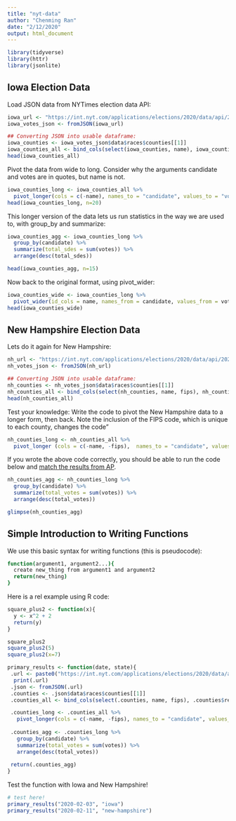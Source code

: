 ```yaml
---
title: "nyt-data"
author: "Chenming Ran"
date: "2/12/2020"
output: html_document
---
```


```r
library(tidyverse)
library(httr)
library(jsonlite)
```

## Iowa Election Data
Load JSON data from NYTimes election data API:

```r
iowa_url <- "https://int.nyt.com/applications/elections/2020/data/api/2020-02-03/iowa/president/democrat.json"
iowa_votes_json <- fromJSON(iowa_url)

## Converting JSON into usable dataframe:
iowa_counties <- iowa_votes_json$data$races$counties[[1]]
iowa_counties_all <- bind_cols(select(iowa_counties, name), iowa_counties$results)
head(iowa_counties_all)
```

Pivot the data from wide to long. Consider why the arguments candidate and votes are in quotes, but name is not.

```r
iowa_counties_long <- iowa_counties_all %>% 
  pivot_longer(cols = c(-name), names_to = "candidate", values_to = "votes")
head(iowa_counties_long, n=20)
```

This longer version of the data lets us run statistics in the way we are used to, with group_by and summarize:

```r
iowa_counties_agg <- iowa_counties_long %>%
  group_by(candidate) %>%
  summarize(total_sdes = sum(votes)) %>%
  arrange(desc(total_sdes))

head(iowa_counties_agg, n=15)
```

Now back to the original format, using pivot_wider:

```r
iowa_counties_wide <- iowa_counties_long %>% 
  pivot_wider(id_cols = name, names_from = candidate, values_from = votes)
head(iowa_counties_wide)
```


## New Hampshire Election Data
Lets do it again for New Hampshire:

```r
nh_url <- "https://int.nyt.com/applications/elections/2020/data/api/2020-02-11/new-hampshire/president/democrat.json"
nh_votes_json <- fromJSON(nh_url)

## Converting JSON into usable dataframe:
nh_counties <- nh_votes_json$data$races$counties[[1]]
nh_counties_all <- bind_cols(select(nh_counties, name, fips), nh_counties$results)
head(nh_counties_all)
```

Test your knowledge: Write the code to pivot the New Hampshire data to a longer form, then back. Note the inclusion of the FIPS code, which is unique to each county, changes the code"

```r
nh_counties_long <- nh_counties_all %>%
  pivot_longer (cols = c(-name, -fips),  names_to = "candidate", values_to = "votes")

```

If you wrote the above code correctly, you should be able to run the code below and [match the results from AP](https://www.google.com/search?q=fianl+results+new+hampshire&rlz=1C5CHFA_enUS865US865&oq=fianl+results+new+hampshire&aqs=chrome..69i57j33l7.3442j0j7&sourceid=chrome&ie=UTF-8).

```r
nh_counties_agg <- nh_counties_long %>%
  group_by(candidate) %>%
  summarize(total_votes = sum(votes)) %>%
  arrange(desc(total_votes))

glimpse(nh_counties_agg)
```


## Simple Introduction to Writing Functions

We use this basic syntax for writing functions (this is pseudocode):

```bash
function(argument1, argument2...){
  create new_thing from argument1 and argument2
  return(new_thing)
}
```

Here is a rel example using R code:

```r
square_plus2 <- function(x){
  y <- x^2 + 2
  return(y)
}

square_plus2
square_plus2(5)
square_plus2(x=7)
```



```r
primary_results <- function(date, state){
 .url <- paste0("https://int.nyt.com/applications/elections/2020/data/api/", date, "/", state, "/president/democrat.json")
  print(.url)
 .json <- fromJSON(.url)
 .counties <- .json$data$races$counties[[1]]
 .counties_all <- bind_cols(select(.counties, name, fips), .counties$results)

 .counties_long <- .counties_all %>% 
   pivot_longer(cols = c(-name, -fips), names_to = "candidate", values_to = "votes")
 
 .counties_agg <- .counties_long %>%
   group_by(candidate) %>%
   summarize(total_votes = sum(votes)) %>%
   arrange(desc(total_votes))
 
 return(.counties_agg)
}
```

Test the function with Iowa and New Hampshire!

```r
# test here!
primary_results("2020-02-03", "iowa")
primary_results("2020-02-11", "new-hampshire")
```